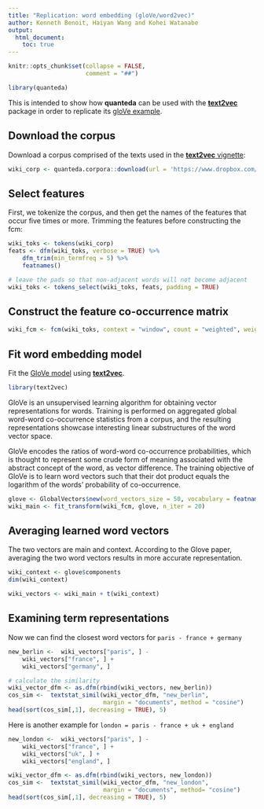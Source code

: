 ```yaml
---
title: "Replication: word embedding (gloVe/word2vec)"
author: Kenneth Benoit, Haiyan Wang and Kohei Watanabe
output: 
  html_document:
    toc: true
---
```


```r
knitr::opts_chunk$set(collapse = FALSE, 
                      comment = "##")
```

    
```r
library(quanteda)
```

This is intended to show how **quanteda** can be used with the [**text2vec**](http://text2vec.org) package in order to replicate its [gloVe example](http://text2vec.org/glove.html).

## Download the corpus

Download a corpus comprised of the texts used in the [**text2vec** vignette](http://text2vec.org/glove.html):
```r
wiki_corp <- quanteda.corpora::download(url = 'https://www.dropbox.com/s/9mubqwpgls3qi9t/data_corpus_wiki.rds?dl=1')
```

## Select features

First, we tokenize the corpus, and then get the names of the features that occur five times or more.
Trimming the features before constructing the fcm:
```r
wiki_toks <- tokens(wiki_corp)
feats <- dfm(wiki_toks, verbose = TRUE) %>% 
    dfm_trim(min_termfreq = 5) %>%
    featnames()

# leave the pads so that non-adjacent words will not become adjacent
wiki_toks <- tokens_select(wiki_toks, feats, padding = TRUE)
```

## Construct the feature co-occurrence matrix

```r
wiki_fcm <- fcm(wiki_toks, context = "window", count = "weighted", weights = 1 / (1:5), tri = TRUE)
```

## Fit word embedding model

Fit the [GloVe model](https://nlp.stanford.edu/pubs/glove.pdf) using [**text2vec**](http://text2vec.org).

```r
library(text2vec)
```

GloVe is an unsupervised learning algorithm for obtaining vector representations for words. Training is performed on aggregated global word-word co-occurrence statistics from a corpus, and the resulting representations showcase interesting linear substructures of the word vector space.

GloVe encodes the ratios of word-word co-occurrence probabilities, which is thought to represent some crude form of meaning associated with the abstract concept of the word, as vector difference. The training objective of GloVe is to learn word vectors such that their dot product equals the logarithm of the words' probability of co-occurrence.  

```r
glove <- GlobalVectors$new(word_vectors_size = 50, vocabulary = featnames(wiki_fcm), x_max = 10)
wiki_main <- fit_transform(wiki_fcm, glove, n_iter = 20)
```

## Averaging learned word vectors

The two vectors are main and context. According to the Glove paper, averaging the two word vectors results in more accurate representation.

```r
wiki_context <- glove$components
dim(wiki_context)

wiki_vectors <- wiki_main + t(wiki_context)
```

## Examining term representations

Now we can find the closest word vectors for `paris - france + germany`

```r
new_berlin <-  wiki_vectors["paris", ] - 
    wiki_vectors["france", ] + 
    wiki_vectors["germany", ]

# calculate the similarity
wiki_vector_dfm <- as.dfm(rbind(wiki_vectors, new_berlin))
cos_sim <-  textstat_simil(wiki_vector_dfm, "new_berlin", 
                           margin = "documents", method = "cosine")
head(sort(cos_sim[,1], decreasing = TRUE), 5)
```

Here is another example for `london = paris - france + uk + england`

```r
new_london <-  wiki_vectors["paris", ] - 
    wiki_vectors["france", ] + 
    wiki_vectors["uk", ] + 
    wiki_vectors["england", ] 

wiki_vector_dfm <- as.dfm(rbind(wiki_vectors, new_london))
cos_sim <-  textstat_simil(wiki_vector_dfm, "new_london", 
                           margin = "documents", method= "cosine")
head(sort(cos_sim[,1], decreasing = TRUE), 5)
```
